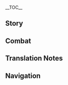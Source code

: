 {{CharacterTabs}}
{{LanguageTabs}}

__TOC__
==Story==
{{VO/Story
|character           = {{ROOTPAGENAME}}
|language            = ja
|name                = 行秋

|vo_01_01_title      = 初めまして…
|vo_01_01_subtitle   = Hello
|vo_01_01_file       = VO_{language}{character} Hello.ogg
|vo_01_01_tx         = 僕は行秋、ただの読書好きだ。不束者だが、君のために尽力するよ。せっかくこういうセリフを言えるんだ、ハハッ、悪くないね。
|vo_01_01_rm         = Boku wa Yukuaki, tada no dokusho zuki da. Futsutsuka mono daga, kimi no tame ni jinryoku suruyo. Sekkaku kouiu serifuwo ierunda, haha, waruku nai ne.
|vo_01_01_tl         = I'm Xingqiu, a mere bookworm. Though I still have a long way to go yet, I will give my all to assist you. It's not often I get to speak like this. Haha, not bad.

|vo_02_01_title      = 世間話・夜を独歩す
|vo_02_01_subtitle   = Chat: Night of Solitude
|vo_02_01_file       = VO_{language}{character} Chat - Night of Solitude.ogg
|vo_02_01_tx         = 「明月や、夜を独歩す、かたわらに、悪龍罰すも、また一興」
|vo_02_01_rm         = "Meigetsuya, yoru wo dopposu, katawara ni, akuryuu bassu mo, mata ikkyou"
|vo_02_01_tl         = "Under the bright moon, walking the night in solitude. To punish an evil dragon along the way is yet another amusement." <ref group="TN •">Xingqiu appears to be reciting poetry: the 5-7-5-7-7 syllable structure is a feature of Japanese tanka poems.</ref>
|vo_02_02_title      = 世間話・文章
|vo_02_02_subtitle   = Chat: Literature
|vo_02_02_file       = VO_{language}{character} Chat - Literature.ogg
|vo_02_02_tx         = 「衣へと、言の葉綴る、筆先は、童に帰り、思うがままに」
|vo_02_02_rm         = "Koromo he to, koto no ha tsuzuru, fudesaki wa, warabe ni kaeri, omou ga mama ni"
|vo_02_02_tl         = "The brush tip weaves words to the garment, taking one back to childhood where they are free to do as they wished."
|vo_02_03_title      = 世間話・暇を得る
|vo_02_03_subtitle   = Chat: Taking a Break
|vo_02_03_file       = VO_{language}{character} Chat - Taking a Break.ogg
|vo_02_03_tx         = 「儚い人生の中で一瞬の暇を得た」というやつだ、ハハッ。
|vo_02_03_rm         = "Hakanai jinsei no naka de isshun no itoma wo eta" to yuu yatsuda, haha'.
|vo_02_03_tl         = I could say, "I have caught a moment of leisure in my transient life", haha.
|vo_02_04_title      = 世間話・読書
|vo_02_04_subtitle   = Chat: Reading
|vo_02_04_file       = VO_{language}{character} Chat - Reading.ogg
|vo_02_04_tx         = ふむふむ、なるほど…えっ？次回お楽しみに？むっ…
|vo_02_04_rm         = Fumu fumu, naruhodo... E'? Jikai otanoshimi ni? Mu'...
|vo_02_04_tl         = Mm-hm, I see... Huh? Look forward to the next volume? Mm...
|vo_02_05_title      = 世間話・新刊
|vo_02_05_subtitle   = Chat: New Books
|vo_02_05_file       = VO_{language}{character} Chat - New Books.ogg
|vo_02_05_tx         = そろそろ「万文集舎」の新刊入荷日だな…ついでに行ってみないかい？
|vo_02_05_rm         = Sorosoro "Manbun Shuusha" no shinkan nyuukabi da na... Tsuide ni itte minai kai?
|vo_02_05_tl         = It should be about time the Wanwen Bookhouse releases a batch of new publications... Why don't we stop by along the way?

|vo_03_01_title      = 雨の日…
|vo_03_01_subtitle   = When It Rains
|vo_03_01_file       = VO_{language}{character} When It Rains.ogg
|vo_03_01_tx         = そういえば、うちの商会の錦の傘は日傘としても雨傘としても使えないみたいだ。唯一の使い道は壁に飾るだけだよ。
|vo_03_01_tl         = Come to think of it, it seems our guild's brocade umbrellas cannot be used to shield sun nor
rain. Its only purpose is to hang on the wall.
|vo_03_01_rm         = Sou ieba, uchi no shoukai no nishiki no kasa wa higasa toshite mo amagasa toshite mo tsukaenai mitai da. Yuiitsu no tsukaimichi wa kabe ni kazaru dake da yo.
|vo_03_02_title      = 雨上がり…
|vo_03_02_subtitle   = After the Rain
|vo_03_02_file       = VO_{language}{character} After the Rain.ogg
|vo_03_02_tx         = 晴れてよかった、でないと本がカビてしまう。
|vo_03_02_rm         = Harete yokatta, denai to hon ga kabite shimau.
|vo_03_02_tl         = Good thing it's sunny now, otherwise mould will start growing on the books.
|vo_03_03_title      = 雪の日…
|vo_03_03_subtitle   = When It Snows
|vo_03_03_file       = VO_{language}{character} When It Snows.ogg
|vo_03_03_tx         = こういう日にだけ、本屋より自宅のほうがいいと思うんだ。うちは暖をとるための炭がいくらでもあるけど、本屋は火気厳禁だからね。
|vo_03_03_rm         = Kouyuu hi ni dake, honya yori jitaku no hou ga ii to omou nda. Uchi wa dan wo toru tame no sumi ga ikura demo aru kedo, honya wa kaki genkin da kara ne.
|vo_03_03_tl         = Only on days like this do I prefer staying home rather than at the bookstore. At home, we have plenty of coal to keep warm, but fire is strictly prohibited in the bookstore.
|vo_03_04_title      = 晴れの日…
|vo_03_04_subtitle   = When the Sun Is Out
|vo_03_04_file       = VO_{language}{character} When the Sun Is Out.ogg
|vo_03_04_tx         = 修行…いや、読書日和だね。よせ、僕の顔に字なんて書いていない、じっと見ないでくれ。
|vo_03_04_rm         = Shugyou... Iya, dokusho-biyori da ne. Yose, boku no kao ni ji nante kaite inai, jitto minaide kure.
|vo_03_04_tl         = It's great weather for training... No, reading. Stop it, there's no writing on my face. Don't stare.

|vo_04_01_title      = おはよう…
|vo_04_01_subtitle   = Good Morning
|vo_04_01_file       = VO_{language}{character} Good Morning.ogg
|vo_04_01_tx         = おはよう。朝の時間は貴重だから、自分の好きなことができたらいいな。
|vo_04_01_rm         = Ohayou. Asa no jikan wa kichou da kara, jibun no suki na koto ga dekitara ii na.
|vo_04_01_tl         = Good morning. The morning hours are precious, hopefully you can do what you like.
|vo_04_02_title      = こんにちは…
|vo_04_02_subtitle   = Good Afternoon
|vo_04_02_file       = VO_{language}{character} Good Afternoon.ogg
|vo_04_02_tx         = 昼ごはんは米よりも、菓子のほうが食べたいな。書斎で食べれば、父上や兄上に知られることもない…ん？一緒に来るのか？うん…本に食べかすを落とさなければいいよ。
|vo_04_02_rm         = Hiru-gohan wa kome yori mo, kashi no hou ga tabetai na. Shosai de tabereba, chichi-ue ya ani-ue ni shirareru kotomo nai... N? Issho ni kuru no ka? Un... Hon ni tabekasu wo otosanakereba ii yo.
|vo_04_02_tl         = For lunch, I'd rather eat confectionery rather than rice. If we eat in the study, father and brother won't know... Hm? You're coming with me? Sure... As long as you don't get crumbs on the books.
|vo_04_03_title      = こんばんは…
|vo_04_03_subtitle   = Good Evening
|vo_04_03_file       = VO_{language}{character} Good Evening.ogg
|vo_04_03_tx         = ホタルを捕って読書に使ってみたくないかい？むっ、僕の冗談を真に受けるなよ、目に悪いぞ。
|vo_04_03_rm         = Hotaru wo totte dokusho ni tsukatte mitaku nai kai? Mu', boku no joudan wo ma ni ukeru na yo. Me ni warui zo.
|vo_04_03_tl         = Don't you want to catch some fireflies and use them for reading? Mm, don't take my joke seriously. It's bad for your eyes.
|vo_04_04_title      = おやすみ…
|vo_04_04_subtitle   = Good Night
|vo_04_04_file       = VO_{language}{character} Good Night.ogg
|vo_04_04_tx         = 明日もいつもの場所にいるよ。君が道に迷わない限り、きっと見つけるさ。
|vo_04_04_rm         = Ashita mo itsumo no basho ni iru yo. Kimi ga michi ni mayowanai kagiri, kitto mitsukeru sa.
|vo_04_04_tl         = I'll be there at the same place tomorrow too. You'll find me as long as you don't get lost.

|vo_05_01_title      = 行秋自身について…
|vo_05_01_subtitle   = About {character}
|vo_05_01_file       = VO_{language}{character} About {character}.ogg
|vo_05_01_tx         = みんなの前で礼儀正しくしてるのは、みんなが僕のことを飛雲商会の次男坊だと思ってるから。君に素を見せてるのは、君が僕をそんな目で見てないからだろうね。
|vo_05_01_rm         = Minna no mae de reigi tadashiku shiteru no wa, minna ga boku no koto wo Hiun Shoukai no jinanbou da to omotteru kara. Kimi ni su wo miseteru no wa, kimi ga boku wo sonna me de mitenai kara darou ne.
|vo_05_01_tl         = I act politely around everyone because they consider me as the second son of the Feiyun Commerce Guild. I guess I'm showing you my genuine self because you don't look at me like that.

|vo_06_01_title      = 読書仲間について…
|vo_06_01_subtitle   = About Us: Reading Buddies
|vo_06_01_file       = VO_{language}{character} About Us - Reading Buddies.ogg
|vo_06_01_tx         = 君と僕は読書仲間だよね。ん？喧嘩？古華派？戦友？…ちょ、何を言ってるかな。二人の秘密だって言ったじゃないか！
|vo_06_01_rm         = Kimi to boku wa dokusho nakama da yo ne. N? Kenka? Koka-ha? Sen'yuu? ...Cho, nani wo itteru kana. Futari no himitsu datte itta janai ka!
|vo_06_01_tl         = You and I are book buddies, aren't we? Hm? Fighting? Guhua Clan? Comrades in arms? Hey, what are you saying? I told you this is our secret!
|vo_06_02_title      = 契りについて…
|vo_06_02_subtitle   = About Us: Swornship
|vo_06_02_friendship = 6
|vo_06_02_file       = VO_{language}{character} About Us - Swornship.ogg
|vo_06_02_tx         = 君と契りを結ぶ、さっそく絶雲の間の祭壇に行くぞ。だめだ、断るなんて許さない。君は僕の内情を知ってしまったし、僕がずっと隠してきた本当の自分を知ってしまったんだ…君を手放すわけにはいかない。君が…手を引かないと約束してくれるなら話は別だけど。
|vo_06_02_rm         = Kimi to chigiri wo musubu, sassoku Zetsu'un no Ma no saidan ni iku zo. Dame da, kotowaru nante yurusanai. Kimi wa boku no naijou wo shitte shimatta shi, boku ga zutto kakushite kita hontou no jibun wo shitte shimatta nda... Kimi wo tebanasu wake ni wa ikanai. Kimi ga... te wo hikanai to yakusoku shite kureru nara hanashi wa betsu dakedo.
|vo_06_02_tl         = We're going to the altar at Jueyun Karst to form a pact. No, I won't let you refuse. You know my secrets, and the real me I've been hiding forever... I can't let you go. Unless... you promise not to pull away.

|vo_07_01_title      = 「神の目」について・古書
|vo_07_01_subtitle   = About the Vision: Ancient Books
|vo_07_01_friendship = 3
|vo_07_01_file       = VO_{language}{character} About the Vision - Ancient Books.ogg
|vo_07_01_tx         = 「神の目」に関する記載は少ないが、僕が集めた古書に特別な記述があるんだ。探してくるから待ってて。
|vo_07_01_rm         = "Kami no Me" ni kansuru kisai wa sukunai ga, boku ga atsumeta kosho ni tokubetsu na kijutsu ga aru nda. Sagashite kuru kara mattete.
|vo_07_01_tl         = There aren't many written records regarding Visions, but there's a special entry in the old texts I've collected. Hold on, I'll look for it.
|vo_07_02_title      = 「神の目」について・理解
|vo_07_02_subtitle   = About the Vision: Realization
|vo_07_02_friendship = 5
|vo_07_02_file       = VO_{language}{character} About the Vision - Realization.ogg
|vo_07_02_tx         = 本を読んで悟ったんだけど、槍術と剣術の本質は瞳術にある。うん、説明するのは少し難しい…もし、ちゃんと知りたいなら、僕と一緒に「王山庁」に行こう。先に言っておくけど、笑ってはいけないからね。
|vo_07_02_rm         = Hon wo yonde sattota nda kedo, soujutsu to kenjutsu no honshitsu wa doujitsu ni aru. Un, setsumei suruno wa sukoshi muzukashii... Moshi chanto shiritai nara, boku to issho ni "Ouzanchou" ni ikou. Saki ni itte oku kedo, waratte wa ikenai kara ne.
|vo_07_02_tl         = I've come to an epiphany that the essence of spearmanship and swordsmanship is in the art of the "eye". Mm, it's a little hard to explain... If you want to fully understand, let's go to Wangshan Hall. But I'll tell you this first, you're not allowed to laugh.
|vo_07_03_title      = シェアしたいこと…
|vo_07_03_subtitle   = Something to Share
|vo_07_03_file       = VO_{language}{character} Something to Share.ogg
|vo_07_03_tx         = 璃月の行かないと損する場所？この質問は難しいなぁ…でも、なくなると悲しい場所なら…「万文集舎」は不動の一位で、「古華堂」もトップ10に入るかな。
|vo_07_03_rm         = Riiyue no ikanai to sonsuru basho? Kono shitsumon wa muzukashii naa... Demo, nakunaru to kanashii basho nara... "Manbun Shuusha" wa fudou no ichii de, "Koka-dou" mo toppu ten ni hairu ka na.
|vo_07_03_tl         = Must-see places in Liyue? That's a difficult question... But as far as places I would be sad to lose, the Wanwen Bookhouse is undeniably number one. The Guhua Sect would be in the top ten, too.
|vo_07_04_title      = 興味のあること…
|vo_07_04_subtitle   = Interesting Things
|vo_07_04_friendship = 4
|vo_07_04_file       = VO_{language}{character} Interesting Things.ogg
|vo_07_04_tx         = 昔はウサギで、今は鹿かな。僕にとって、九死の時に見せる義侠心は全てを捨てる覚悟であって、鹿は九死から新たに生まれる希望だからね。もう一度会ってみたいな。
|vo_07_04_rm         = Mukashi wa usagi de, ima wa shika kana. Boku ni totte, kyuushi no toki ni miseru gikyou-shin wa subete wo suteru kakugo de atte, shika wa kyuushi kara arata ni umareru kibou dakara ne. Mou ichido attemitai na.
|vo_07_04_tl         = I would have said rabbits a while ago, but now I'm interested in deers. To me, chivalry shown in the face of death is the willingness to abandon all, and the deer is hope born anew in the face of death. I'd like to see it again.

|vo_08_01_title      = 北斗について…
|vo_08_01_subtitle   = About [[Beidou]]
|vo_08_01_friendship = 4
|vo_08_01_file       = VO_{language}{character} About Beidou.ogg
|vo_08_01_tx         = 北斗殿は僕の尊敬している方だ。でも、できれば僕のことを「坊や」って呼んだり、会う度に僕の髪をわしゃわしゃしたりするのはやめてほしいかな。
|vo_08_01_rm         = Hokuto-dono wa boku no sonkei shite iru kata da. Demo, dekireba boku no koto wo "bouya" tte yondari, autabi ni boku no kami wo washa-washa shitari suru no wa yamete hoshii kana.
|vo_08_01_tl         = Lady Beidou is someone I respect. But if possible, I wish she could stop calling me "Boy" and ruffling my hair every time we meet.

|vo_08_02_title      = 凝光について…
|vo_08_02_subtitle   = About [[Ningguang]]
|vo_08_02_friendship = 4
|vo_08_02_file       = VO_{language}{character} About Ningguang.ogg
|vo_08_02_tx         = 天権様は敬重しなくてはいけない相手だ、でないと父上や兄上に迷惑をかけるからね。ん？彼女本人？そうだな…うん、悪口はやめておこう。
|vo_08_02_rm         = Tenchuen-sama wa keichou shinakute wa ikanai aite da, denai to chichi-ue ya ani-ue ni meiwaku wo kakeru kara ne. N? Kanojo honnin? Sou da na... Un, warukuchi wa yamete okou.
|vo_08_02_tl         = I must respect her as the Tianquan, or else I will cause trouble for father and brother. Hm? What I think of her? Hmm... Yes, I must not speak ill of others.

|vo_08_03_title      = 重雲について…
|vo_08_03_subtitle   = About [[Chongyun]]
|vo_08_03_friendship = 4
|vo_08_03_file       = VO_{language}{character} About Chongyun.ogg
|vo_08_03_tx         = はあ、重雲のやつか、彼は僕の秘密を知ってるけど一緒に任務を行うとなると、気を付けないといけない。今の彼はまだ「武」にこだわっていて、「義侠」の心を理解してないからね。まだまだ鍛錬が必要だ…特に、辛いものを食べることに関してはね、ハハハ。
|vo_08_03_rm         = Haa, Chou'un no yatsu ka. Kare wa boku no himitsu wo shitteru kedo issho ni ninmu wo okonau to naru to, ki wo tsukenai to ikenai. Ima no kare wa mada "bu" ni kodawatte ite, "gikyou" no kokoro wo rikai shite inai kara ne. Madamada tanren ga hitsuyou da... Toku ni, karai mono wo taberu koto ni kanshite wa ne, hahaha.
|vo_08_03_tl         = Ah, that Chongyun. He knows my secret, but when it comes to doing quests together, one must be careful. Right now, he's still fixated on the art of battle and doesn't understand the spirit of chivalry. He still needs a lot of training yet... Especially when it comes to eating spicy things, hahaha.

|vo_08_04_title      = 雲菫について…
|vo_08_04_subtitle   = About [[Yun Jin]]
|vo_08_04_friendship = 4
|vo_08_04_file       = VO_{language}{character} About Yun Jin.ogg
|vo_08_04_tx         = 雲菫はね、気に入った飲み物を飲むと、芝居の創作意欲が上がるんだ。僕の寝台の下に茶葉入れが置いてあるのも、彼女がやる気をなくした時にあげるためなんだよ。そうすれば、僕はずっと侠客物語を楽しめる。
|vo_08_04_rm         = Unkin wa ne, ki ni itta nomimono wo nomu to, shibai no sousaku iyoku ga agaru nda. Boku no shindai no shita ni chabaire ga oite aru no mo, kanojo ga yaruki wo nakushita toki ni ageru tame na nda yo. Sousureba, boku wa zutto kyoukaku monogatari wo tanoshimeru.
|vo_08_04_tl         = When Yun Jin drinks a beverage she likes, her creative drive to write a play increases. I keep a jar of tea leaves under my bed, so I can give her some when she loses motivation. That way, I can always enjoy tales of chivalry.

|vo_08_05_title      = 胡桃について…
|vo_08_05_subtitle   = About [[Hu Tao]]
|vo_08_05_friendship = 4
|vo_08_05_file       = VO_{language}{character} About Hu Tao.ogg
|vo_08_05_tx         = あの小娘は今の往生堂の堂主だよ。ん？彼女をどう思ってるかって？…やり方に関しては噂話を聞いてもしょうがないよ。人を理解するには、相手の本当にほしいものを理解しなければいけないからね。
|vo_08_05_rm         = Ano komusume wa ima no Oujou-dou no doushu da yo. N? Kanojo wo dou omotteru ka tte? ...Yarikata ni kanshite wa uwasabanashi wo kiite mo shou ga nai yo. Hito wo rikai suru ni wa, aite no hontou ni hoshii mono wo rikai shinakereba ikenai kara ne.
|vo_08_05_tl         = That young lady is the current director of the Wangsheng Funeral Parlor. Hm? What I think of her? About how she does things, there's no point listening to gossip. To understand someone, you must understand what they truly desire.

|vo_08_06_title      = 七七について…
|vo_08_06_subtitle   = About [[Qiqi]]
|vo_08_06_friendship = 4
|vo_08_06_file       = VO_{language}{character} About Qiqi.ogg
|vo_08_06_tx         = 七七は謎だらけって感じだね。でも白朮先生がいると、彼女とは話せないんだ。そうだな、白朮先生が診察に出かける時を狙ってさ…
|vo_08_06_rm         = Nana wa nazodarake tte kanji da ne. Demo Byakujutsu-sensei ga iru to, kanojo to wa hanasenai nda. Sou da na, Byakujutsu-sensei ga shinsatsu ni dekakeru toki wo neratte sa...
|vo_08_06_tl         = Qiqi seems to be full of mysteries, isn't she? But when Doctor Baizhu is around, I can't have a conversation with her. Hmm, I could wait until Doctor Baizhu leaves for a consultation...

|vo_08_07_title      = 香菱について…
|vo_08_07_subtitle   = About [[Xiangling]]
|vo_08_07_friendship = 4
|vo_08_07_file       = VO_{language}{character} About Xiangling.ogg
|vo_08_07_tx         = 香菱に会った時は、彼女の表情を観察してみるといい。特に食材を手に入れたばかりの彼女が楽しそうに笑うほど、危ないんだ。試食を迫られたら…まあ、そういう時僕は重雲を身代わりするけどね。
|vo_08_07_rm         = Shanrin ni atta toki wa, kanojo no hyoujou wo kansatsu shite miru to ii. Toku ni shokuzai wo te ni ireta bakari no kanojo ga tanoshisou ni warau hodo, abunai nda. Shishoku wo semararetara... Maa, sou iu toki wa Chou'un wo migawari ni suru kedo ne.
|vo_08_07_tl         = When you meet Xiangling, you should observe her expression. Especially when she's just obtained ingredients. The more excitedly she laughs, the more dangerous it is. If she insists on you taste-testing... Well, in those cases, I let Chongyun take my place.

|vo_08_08_title      = 辛炎について…
|vo_08_08_subtitle   = About [[Xinyan]]
|vo_08_08_friendship = 4
|vo_08_08_file       = VO_{language}{character} About Xinyan.ogg
|vo_08_08_tx         = 辛炎は一体どこで演出してるんだ？チ虎岩から玉京台まで、どこもかしこも彼女から逃げられないじゃない…はあ、静かに本を読む時間はどんなに貴重か。
|vo_08_08_rm         = Shin'en wa ittai doko de enshutsu shiteru nda? Chikogan kara Gyokukeidai made, doko mo kashiko mo kanojo kara nigerarenai janai... Haa, shizukani hon wo yomu jikan wa donna ni kichou ka.
|vo_08_08_tl         = Just where is Xinyan staging her performances? From Chihu Rock to Yujing Palace, there's nowhere you can escape from her... Haa, how precious the time to read a book quietly is.

|vo_08_09_title      = アルベドについて…
|vo_08_09_subtitle   = About [[Albedo]]
|vo_08_09_friendship = 4
|vo_08_09_file       = VO_{language}{character} About Albedo.ogg
|vo_08_09_tx         = 次巻、次々巻、次々々巻の大事なシーンにどんな挿絵を入れるか全部考えておいたぞ！あっ、急いで文にして白亜先生に送らないと…
|vo_08_09_rm         = Jikan, jijikan, jijijikan no daiji-na shiin ni donna sashie wo ireru ka zenbu kangaete oita zo! A', isoide fumi ni shite Hakua-sensei ni okuranai to...
|vo_08_09_tl         = I've figured out what illustrations to insert into the next volume, and the next, and the one after that! Oh, I must hurry and write to Mr. Calx...

|vo_08_10_title      = 鍾離について…
|vo_08_10_subtitle   = About [[Zhongli]]
|vo_08_10_friendship = 4
|vo_08_10_file       = VO_{language}{character} About Zhongli.ogg
|vo_08_10_tx         = 父上と兄上がこの方を招待してるところは見たことがある。相手をとても敬っていたから、すごい人物だろうね。そういえば、彼は仙人の葬儀を担当すると聞いた、きっと物知りだと思う。彼の秘密を一緒に探ってみないかい？
|vo_08_10_rm         = Chichi-ue to ani-ue ga kono kata wo shoutai shiteru tokoro wa mitakoto ga aru. Aite wo totemo uyamatte ita kara, sugoi jinbutsu darou ne. Sou ieba, kare wa sennin no sougi wo tantou suru to kiita, kitto monoshiri da to omou. Kare no himitsu wo issho ni sagutte minai kai?
|vo_08_10_tl         = I've seen father and brother welcome this gentleman as a guest before. They regarded him with great respect, so he must be a distinguished figure. Come to think of it, I heard that he handles funerals for the adepti. I'm sure he's a very knowledgeable person. How about we investigate his secrets together?

|vo_08_11_title      = 申鶴について…
|vo_08_11_subtitle   = About [[Shenhe]]
|vo_08_11_friendship = 4
|vo_08_11_file       = VO_{language}{character} About Shenhe.ogg
|vo_08_11_tx         = 申鶴さんの僕を見る目つきは、少し恐ろしい感じがする。だから僕も、気軽には話しかけられない。ふむ…おかしいな、まさか無意識のうちに彼女…もしくは彼女の周りの人からの恨みを買ったのだろうか？
|vo_08_11_rm         = Shinkaku-san no boku wo miru metsuki wa, sukoshi osoroshii kanji ga suru. Dakara boku mo, kigaru ni wa hanashi kakerarenai. Fumu... okashii na, masaka muishiki no uchi ni kanojo... Moshiku wa kanojo no mawaru no hito kara urami wo katta no darou ka?
|vo_08_11_tl         = There's something frightening about the way Miss Shenhe looks at me. I can't talk to her casually. Hmm... this is odd. Could I have unintentionally incurred a grudge from her... or someone close to her?

|vo_08_12_title      = 夜蘭について…
|vo_08_12_subtitle   = About [[Yelan]]
|vo_08_12_friendship = 4
|vo_08_12_file       = VO_{language}{character} About Yelan.ogg
|vo_08_12_tx         = 「千の顔を持つ」という言葉を聞いたことはあるかい？夜蘭さんは、まさにそういった感じがする。あの人がうちを訪れた時、父上と兄上は礼をもって接し、向こうもまた礼をもって応えてくれた。まるで親切で落ち着きのあるお姉さんのようだったよ。けど、他のところで彼女を見かけた時、全然印象が違ったんだ。
|vo_08_12_rm         = "Sen no kao wo motsu" to iu kotoba wo kiita koto wa aru kai? Yeran-san wa masa ni sou itta kanji ga suru. Ano hito ga uchi wo otozureta toki, chichi-ue to ani-ue wa rei wo motte sesshi, mukou mo mata rei wo motte kotaete kureta. Maru de shinsetsu de ochitsuki no aru onee-san no you datta yo. Kedo, hoka no tokoro de kanojo wo mikaketa toki, zenzen inshou ga chigatta nda.
|vo_08_12_tl         = Have you heard of the phrase, "To have a thousand faces"? I feel that Miss Yelan is just like that. When she visited our home, father and brother treated her with courtesy, and she responded alike. She seemed like a kind and poised lady. But when I saw her elsewhere, she gave a completely different impression.

|vo_09_01_title      = 行秋を知る・1
|vo_09_01_subtitle   = More About {character}: I
|vo_09_01_file       = VO_{language}{character} More About {character} - 01.ogg
|vo_09_01_tx         = 最近、調子はどうだい？時間があるなら、「万文集舎」に来てみるといいよ。
|vo_09_01_rm         = Saikin, choushi wa dou dai? Jikan ga aru nara, "Manbun Shuusha" ni kitemiru to ii yo.
|vo_09_01_tl         = How have you been doing lately? If you have the time, you should come by to Wanwen Bookhouse.
|vo_09_02_title      = 行秋を知る・2
|vo_09_02_subtitle   = More About {character}: II
|vo_09_02_friendship = 3
|vo_09_02_file       = VO_{language}{character} More About {character} - 02.ogg
|vo_09_02_tx         = どうしていつもひとりで本を読むかって？学問を好むのって、悪いくせじゃないだろ。特別なことなんてないよ、うん、本当にないよ。
|vo_09_02_rm         = Doushite itsumo hitori de hon wo yomu ka tte? Gakumon wo konomu notte, warui kuse ja nai darou. Tokubetsu-na koto nante nai yo, un, hontou ni nai yo.
|vo_09_02_tl         = Why do I always read books alone? It's not a bad habit to be fond of academics, is it? It's nothing special. Yes, really.
|vo_09_03_title      = 行秋を知る・3
|vo_09_03_subtitle   = More About {character}: III
|vo_09_03_friendship = 4
|vo_09_03_file       = VO_{language}{character} More About {character} - 03.ogg
|vo_09_03_tx         = 時間を空けておいてくれたのかい？ああ、僕もいつでも出発できるよ。本？ハハッ、いいんだ、本は帰ってからでも読めるけど、僕たちの助けを必要とする人たちを待たせるわけにはいかないからね。
|vo_09_03_rm         = Jikan wo akete oite kureta no kai? Aa, boku mo itsudemo shuppatsu dekiru yo. Hon? Haha, ii nda. Hon wa kaette kara demo yomeru kedo, boku-tachi no tasuke wo hitsuyou to suru hitotachi wo mataseru wake ni wa ikanai kara ne.
|vo_09_03_tl         = You made time for me? Yes, I'm ready to leave anytime. Books? Haha, it's fine. I can read books when I get back, but we can't leave those in need of our help waiting.
|vo_09_04_title      = 行秋を知る・4
|vo_09_04_subtitle   = More About {character}: IV
|vo_09_04_friendship = 5
|vo_09_04_file       = VO_{language}{character} More About {character} - 04.ogg
|vo_09_04_tx         = いい案があるって？僕たちが前にしてきたことをモデルに、推理と武侠要素のある小説、『万文集事件簿』を書くって？うん、ハハハッ、いい案だね、でも却下、うん、却下だよ。
|vo_09_04_rm         = 
|vo_09_04_tl         = A good idea, you say? You want to write a mystery martial arts novel based on our previous deeds and call it "The Wanwen Case Files"? Mm, hahaha, that's a good idea. But I'm declining. Yes, I'm declining.
|vo_09_05_title      = 行秋を知る・5
|vo_09_05_subtitle   = More About {character}: V
|vo_09_05_friendship = 6
|vo_09_05_file       = VO_{language}{character} More About {character} - 05.ogg
|vo_09_05_tx         = 「万の言葉を詩にして錦となる」なんて、僕もそんな評価がほしいな。この件は君にだけ教えるんだけど、実は僕も小説を書いてるんだ。い、今は見せられないよ。今後…今後本屋で見ることになるから。
|vo_09_05_rm         = "Yorozu no kotoba wo uta ni shite nishiki to naru" nante, boku mo sonna hyouka ga hoshii na. Kono ken wa kimi ni dake oshieru ndakedo, jitsu wa boku mo shusetsu wo kaiteiru nda. I, ima wa miserarenai yo. Kongo... kongo honya de miru koto ni naru kara.
|vo_09_05_tl         = "One who weaves ten thousand words into verse and turns it into brocade", I wish I could get such recogition. I'm only telling you about this, but I'm actually writing a novel too. I- I can't show it to you now. Later... You'll see it in the bookstore later.

|vo_10_01_title      = 行秋の趣味…
|vo_10_01_subtitle   = {character}'s Hobbies
|vo_10_01_file       = VO_{language}{character} Hobbies.ogg
|vo_10_01_tx         = 僕の趣味は読書だよ、なんでも読むよ。ん？何ニヤニヤしてるんだい？むっ、あのことは僕たちの秘密だから、他言無用だよ。言ったらつまらないじゃないか。
|vo_10_01_rm         = Boku no shumi wa dokusho da yo, nandemo yomu yo. N? Nani niya-niya shiteru ndai? Mu', ano koto wa bokutachi no himitsu dakara, tagon muyou da yo. Ittara tsumaranai janai ka.
|vo_10_01_tl         = My hobby is reading, I'll read anything. Hm? Why are you smirking like that? Mm, that's our secret, so you have to keep it between us. It wouldn't be fun if you told people.
|vo_10_02_title      = 行秋の悩み…
|vo_10_02_subtitle   = {character}'s Troubles
|vo_10_02_file       = VO_{language}{character} Troubles.ogg
|vo_10_02_tx         = 悩みか…うん、いつか兄上が家業を継いだら、僕はどうなるだろうね。この悩みのない生活もおそらく…あっ、肩書きの話じゃないんだ、そんなの気にしてないよ。兄上はぼーとしてるからね、僕の助けがないとやっていけない気がするんだ。
|vo_10_02_rm         = Nayami ka... Un, itsuka ani-ue ga kagyou wo tsuidara, boku wa dou naru darou ne. Kono nayami no nai seikatsu mo osoraku... A', katagaki no hanashi janai nda, sonna no ki ni shite nai yo. Ani-ue wa boo to shiteru kara ne, boku no tasuke ga nai to yatte ikenai ki ga suru nda.
|vo_10_02_tl         = My troubles... Yes, I wonder what will happen to me if brother takes over the family business someday. My carefree life will probably... Oh, I'm not talking about my status, I'm not bothered by that. Brother is absent-minded, so I feel like he wouldn't make it without my help.
|vo_10_03_title      = 好きな食べ物…
|vo_10_03_subtitle   = Favorite Food
|vo_10_03_file       = VO_{language}{character} Favorite Food.ogg
|vo_10_03_tx         = 僕は菓子と月菜海鮮が好きだよ。うちはいつも薄味だからかな。
|vo_10_03_rm         = Boku wa kashi to Yue-sai kaisen ga suki da yo. Uchi wa itsumo usu-aji da kara na.
|vo_10_03_tl         = I like confectionery and Yue-style seafood. Our food at home tends to be lightly seasoned.
|vo_10_04_title      = 嫌いな食べ物…
|vo_10_04_subtitle   = Least Favorite Food
|vo_10_04_file       = VO_{language}{character} Least Favorite Food.ogg
|vo_10_04_tx         = ニンジンは嫌いだよ。小さい頃、母上はよくニンジンを砕いて…これ以上はやめておこう。思い出すだけで、ちょっと…
|vo_10_04_rm         = Ninjin wa kirai da yo. Chiisai koro, haha-ue wa yoku ninjin wo kudaite... Kore ijou wa yamete okou. Omoidasu dake de, chotto...
|vo_10_04_tl         = I don't like carrots. When I was young, mother would often crush them, and... I'll stop there. Even remembering it, it's...

<!-- Receiving a Gift -->
|vo_11_01_title      = 贈り物を受け取る·1
|vo_11_01_subtitle   = Receiving a Gift: I
|vo_11_01_file       = VO_{language}{character} Receiving a Gift - 01.ogg
|vo_11_01_tx         = 一度食べたら忘れられない、それほどの美味だ。
|vo_11_01_rm         = 
|vo_11_01_tl         = 

|vo_11_02_title      = 贈り物を受け取る·2
|vo_11_02_subtitle   = Receiving a Gift: II
|vo_11_02_file       = VO_{language}{character} Receiving a Gift - 02.ogg
|vo_11_02_tx         = それほどの腕があるなら、一緒に露店でも開いてみないかい？
|vo_11_02_rm         = 
|vo_11_02_tl         = 

|vo_11_03_title      = 贈り物を受け取る·3
|vo_11_03_subtitle   = Receiving a Gift: III
|vo_11_03_file       = VO_{language}{character} Receiving a Gift - 03.ogg
|vo_11_03_tx         = どうぞ、君が食べてくれ。なに、遠慮することはない。
|vo_11_03_rm         = 
|vo_11_03_tl         = 

|vo_12_01_title      = 誕生日・祝福
|vo_12_01_subtitle   = Birthday: Wishing
|vo_12_01_file       = VO_{language}{character} Birthday - Wishing.ogg
|vo_12_01_tx         = オ、オホン…ハッピーバースデートゥユー、ハッピーバースデートゥユー。
|vo_12_01_rm         = O, ohon... Happii baasudee tu yuu, happii baasudee tu yuu.
|vo_12_01_tl         = A, ahem... Happy birthday to you, happy birthday to you...
|vo_12_02_title      = 誕生日・習わし
|vo_12_02_subtitle   = Birthday: Customs
|vo_12_02_file       = VO_{language}{character} Birthday - Customs.ogg
|vo_12_02_tx         = 本によると、天成石橋は上古戦争の時、岩神モラクスが投げた石槍が崩れた後にできたものだ。誕生日に橋の上を歩き、両側の海にモラを投げると、一年間安らかに過ごせるんだって…誕生日は年に一度だけだから、行きたいなら早く行きなよ…嘘じゃない、本当、本当だよ、早く行きなって。
|vo_12_02_rm         = Hon ni yoru to, tensei ishibashi wa jouko sensou no toki, ganshin Morakusu ga nageta ishiyari ga kuzureta ato ni dekita mono da. Tanjoubi ni hashi no ue wo aruki, ryougawa no umi ni Mora wo nageru to, ichi-nenkan yasuraka ni sugoseru nda tte... Tanjoubi wa nen ni ichido dake dakara, ikitai nara hayaku ikina yo... Uso janai, hontou, hontou da yo, hayaku ikinatte.
|vo_12_02_tl         = According to the books, Tiancheng's stone bridge was formed during the ancient wars, when the rock spear Geo Archon Morax threw crumbled. If you walk along the bridge and throw Mora into the sea on both sides, you can have a peaceful year... Your birthday only comes once a year, so if you want to go, you should hurry... It's not a lie, it's true, really, you should hurry and go.

|vo_13_01_title      = 突破した感想・起
|vo_13_01_subtitle   = Feelings About Ascension: Intro
|vo_13_01_ascension  = 1
|vo_13_01_file       = VO_{language}{character} Feelings About Ascension -  01.ogg
|vo_13_01_tx         = 力がなければ、僕の心にあるあの言葉も、紙に留まるだけかもしれないな。
|vo_13_01_rm         = Chikara ga nakereba, boku no kokoro ni aru ano kotoba mo, kami ni tomaru dake kamo shirenai na.
|vo_13_01_tl         = Without power, that word in my heart will perhaps remain only on paper.
|vo_13_02_title      = 突破した感想・承
|vo_13_02_subtitle   = Feelings About Ascension: Building Up
|vo_13_02_ascension  = 2
|vo_13_02_file       = VO_{language}{character} Feelings About Ascension -  02.ogg
|vo_13_02_tx         = 心に善悪を見分ける物差しがなければ、努力の方向を間違えてしまう。根本を忘れて暴力だけを追い求める俗人になる。
|vo_13_02_rm         = Kokoro ni zen'aku wo miwakeru monosashi ga nakereba, doryoku no houkou wo machigaete shimau. Konpon wo wasurete, bouryoku dake wo oimotomeru zokujin ni naru.
|vo_13_02_tl         = Without a way to discern right from wrong in one's heart, one will be misguided in their efforts. One will become a philistine who forgets the fundamentals and pursue solely violence.
|vo_13_03_title      = 突破した感想・転
|vo_13_03_subtitle   = Feelings About Ascension: Climax
|vo_13_03_ascension  = 4
|vo_13_03_file       = VO_{language}{character} Feelings About Ascension -  03.ogg
|vo_13_03_tx         = 僕が求むあの言葉は、璃月ではどこでも通じるわけではない。ここまできて、僕も十分に理解しているけどね。
|vo_13_03_rm         = Boku ga motomu ano kotoba wa, Riiyue de wa dokodemo tsuujiru wake de wa nai. Koko made kite, boku mo juubun ni rikai shite iru kedo ne.
|vo_13_03_tl         = The word I seek is not universally understood in Liyue. That I fully understand, after coming this far.
|vo_13_04_title      = 突破した感想・結
|vo_13_04_subtitle   = Feelings About Ascension: Conclusion
|vo_13_04_ascension  = 6
|vo_13_04_file       = VO_{language}{character} Feelings About Ascension -  04.ogg
|vo_13_04_tx         = 君が一緒にいてくれたおかげで、僕は満足できた&mdash;&mdash;武学に対しても、あの言葉の理解に対しても。ふう、もう「義侠」の心を隠さずとも平気かな。きっと父上も兄上も僕の「義侠心」を疑ったりしないはずだ。まぁ、目立たないよう行動することについてはまだ保留中だけど。
|vo_13_04_rm         = Kimi ga issho ni ite kureta okage de, boku wa manzoku dekita &mdash;&mdash; Bugaku ni tai shite mo, ano kotoba no rikai ni tai shite mo. Fuu, mou "gikyou" no kokoro wo kakusazu to mo heiki ka na. Kitto chichi-ue mo ani-ue mo boku no "gikyou-shin" wo utagattari shinai hazu da. Maa, medatanai you koudou suru koto ni tsuite wa mada horyuu-chu dakedo.
|vo_13_04_tl         = Thanks to you accompanying me, I was able to reach satisfaction &mdash; towards both martial arts and the understanding of that word. Phew, I think I no longer have to hide my spirit of chivalry anymore. Father and brother will surely have no doubts about my chivalric spirit. Well, in regards to acting inconspiciously, that's still on hold.
}}

==Combat ==
{{Combat VO
|character           = {{ROOTPAGENAME}}
|language            = ja

|skill_1_tx          = 雨、描きがたし。
|skill_1_tl          = Rain is difficult to draw.
|skill_1_rm          = Ame, ekaki-gatashi.
|skill_2_tx          = 裁&mdash;&mdash;！
|skill_2_tl          = Sever!
|skill_2_rm          = Sai&mdash;&mdash;!
|skill_3_tx          = この剣は分かるかい！
|skill_3_tl          = Do you understand this sword?
|skill_3_rm          = Kono ken wa wakaru kai!

|burst_1_tx          = 古華奥義。
|burst_1_tl          = Mysteries of Guhua.
|burst_1_rm          = Koka-ougi.
|burst_2_tx          = 詩よ、錦となれ。
|burst_2_tl          = Verse, become brocade.
|burst_2_rm          = Uta yo, nishiki to nare.
|burst_3_tx          = 裁雨留虹。
|burst_3_tl          = Sever the rain, leave behind rainbows.
|burst_3_rm          = Sai'u-rukou.

|sprint-s_1_tx       = 形は精神と共にあれ。
|sprint-s_1_tl       = May the form be with the spirit.
|sprint-s_1_rm       = Katachi wa seishin to tomo ni are.
|sprint-s_2_tx       = 動くべきだ。
|sprint-s_2_tl       = I must move.
|sprint-s_2_rm       = Ugoku beki da.
|sprint-s_3_file     = Sprint Start 03


|glider_1_file       = Deploying Wind Glider 01,Deploying Wind Glider 02,Deploying Wind Glider 03

|chest_1_tx          =   実に良いものだ。
|chest_1_tl          = This is a very good object.
|chest_1_rm          = Jitsu ni yoi mono da.
|chest_2_tx          =   宝探しは義侠心を養う。
|chest_2_tl          = Finding treasure nourishes the spirit of chivalry.
|chest_2_rm          = Takara-sagashi wa gikyou-shin wo yashinau.
|chest_3_tx          =   古書などもあれば完璧だな。
|chest_3_tl          = If there were also old books, that would be perfect.
|chest_3_rm          = Kosho nado mo are ba kanpeki dana.

|low-hp_1_tx         = 計画が変わった…
|low-hp_1_tl         = My plans have changed...
|low-hp_1_rm         = Keikaku ga kawatta...
|low-hp_2_tx         = 次は本気を出すよ。
|low-hp_2_tl         = I'll give it my all next time.
|low-hp_2_rm         = Tsugi wa honki wo dasu yo.
|low-hp_3_tx         = 「九死の堺より逃れるため、今こそ我が義侠心を見せる時だ。」
|low-hp_3_tl         = "In order to escape the realm of nine deaths<ref group="TN •">Meaning "certain death."</ref>, now is the time I show my chivalrous spirit."
|low-hp_3_rm         = "Kyuushi no sakai yori nogareru tame, ima koso waga gikyou-shin wo miseru toki da."


|fallen_1_tx         = 勉強に…なった…
|fallen_1_tl         = That was... a learning experience...
|fallen_1_rm         = Benkyou ni... natta...
|fallen_2_tx         = 灯火はいつか散る…わかってるんだ。
|fallen_2_tl         = The flame will one day fade... I understand that.
|fallen_2_rm         = Tomoshibi wa itsuka chiru... wakatteru nda.
|fallen_3_tx         = しまった…
|fallen_3_tl         = Oh no...
|fallen_3_rm         = Shimatta...

|hit-l_1_file        = Light Hit Taken 02
|hit-l_1_tx          = 構わない。
|hit-l_1_tl          = That's okay.
|hit-l_1_rm          = Kamawanai.
|hit-l_2_file        = Light Hit Taken 01,Light Hit Taken 03,Light Hit Taken 04,Light Hit Taken 05,Light Hit Taken 06

|hit-h_1_tx          = 油断した。
|hit-h_1_tl          = I let my guard down.
|hit-h_1_rm          = Yudan shita.
|hit-h_2_tx          = まずい…
|hit-h_2_tl          = Uh oh...
|hit-h_2_rm          = Mazui...
|hit-h_3_file        = Heavy Hit Taken 03,Heavy Hit Taken 04,Heavy Hit Taken 05,Heavy Hit Taken 06

|join_1_tx           = 雨垂れ石をも穿つ。
|join_1_tl           = Constant dripping wears away a stone.
|join_1_rm           = Amadare ishi wo mo ugatsu.
|join_2_tx           = 我が義侠心は傑物にも恥じない。
|join_2_tl           = My chivalrous spirit will live up to great heroes.
|join_2_rm           = Waga gikyoushin wa ketsubutsu ni mo hajinai.
|join_3_tx           = 勧善懲悪、仁義を通すよ。
|join_3_tl           = I will reward good, punish evil, and stick to ethics.
|join_3_rm           = Kanzen-chou'aku, jingi wo toosu yo.

|atk-l_1_file        = Light Attack 01,Light Attack 02,Light Attack 03,Light Attack 04,Light Attack 05,Light Attack 06,Light Attack 07

|atk-m_1_file        = Mid Attack 01,Mid Attack 02,Mid Attack 03

|atk-h_1_file        = Heavy Attack 01,Heavy Attack 02,Heavy Attack 03

|climb_1_file        = Climbing 01,Climbing 02,Climbing 03

|climb-b_1_file      = Climbing Breath 01,Climbing Breath 02,Climbing Breath 03

|jump_1_file         = Jumping 01,Jumping 02,Jumping 03,Jumping 04,Jumping 05
}}

==Translation Notes==
{{Reflist|group=TN •}}

==Navigation==
{{Character Navbox|type=playable|link type=vo-ja}}